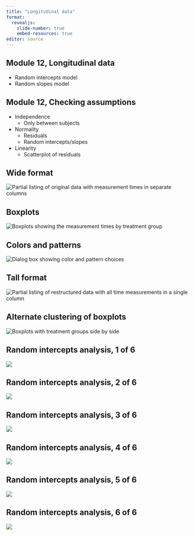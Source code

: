 ```yaml
---
title: "Longitudinal data"
format: 
  revealjs:
    slide-number: true
    embed-resources: true
editor: source
---
```


## Module 12, Longitudinal data

-   Random intercepts model
-   Random slopes model

##  Module 12, Checking assumptions

-   Independence
    -   Only between subjects
-   Normality
    -   Residuals
    -   Random intercepts/slopes
-   Linearity
    -   Scatterplot of residuals

## Wide format

![](../module12/images/hiv-intervention-restructure-01.png "Partial listing of original data with measurement times in separate columns")

## Boxplots

![](../module12/images/hiv-intervention-restructure-02.png "Boxplots showing the measurement times by treatment group")

## Colors and patterns

![](../module12/images/hiv-intervention-restructure-03.png "Dialog box showing color and pattern choices")

## Tall format

![](../module12/images/hiv-intervention-restructure-04.png "Partial listing of restructured data with all time measurements in a single column")

## Alternate clustering of boxplots

![](../module12/images/hiv-intervention-restructure-05.png "Boxplots with treatment groups side by side")

## Random intercepts analysis, 1 of 6

![](../module12/images/hiv-intervention-analysis-01.png "")

::: notes

:::

## Random intercepts analysis, 2 of 6

![](../module12/images/hiv-intervention-analysis-02.png "")

::: notes

:::

## Random intercepts analysis, 3 of 6

![](../module12/images/hiv-intervention-analysis-03.png "")

::: notes

:::

## Random intercepts analysis, 4 of 6

![](../module12/images/hiv-intervention-analysis-04.png "")

::: notes

:::

## Random intercepts analysis, 5 of 6

![](../module12/images/hiv-intervention-analysis-05.png "")

::: notes

:::

## Random intercepts analysis, 6 of 6

![](../module12/images/hiv-intervention-analysis-06.png "")

::: notes

:::

